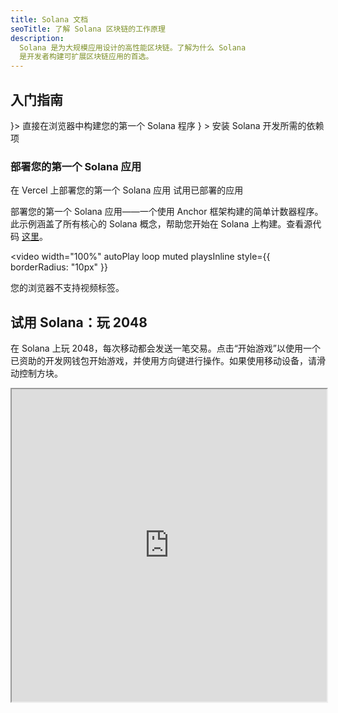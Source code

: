 ```yaml
---
title: Solana 文档
seoTitle: 了解 Solana 区块链的工作原理
description:
  Solana 是为大规模应用设计的高性能区块链。了解为什么 Solana
  是开发者构建可扩展区块链应用的首选。
---
```


## 入门指南

<Cards>
  <Card title="快速开始" href="/docs/intro/quick-start" icon={<Rocket />}>
    直接在浏览器中构建您的第一个 Solana 程序
  </Card>
  <Card
    title="设置本地环境"
    href="/docs/intro/installation"
    icon={<Download />}
  >
    安装 Solana 开发所需的依赖项
  </Card>
</Cards>

### 部署您的第一个 Solana 应用

<Cards>
  <Card
    title="在 Vercel 上部署"
    href="https://vercel.com/new/clone?repository-url=https%3A%2F%2Fgithub.com%2Fsolana-developers%2Fanchor-web3js-nextjs&root-directory=frontend&demo-title=Anchor%20Web3.js%20Next.js%20Demo&demo-description=An%20example%20deployment%20of%20the%20Anchor%20Web3.js%20Next.js%20project.&demo-url=https%3A%2F%2Fanchor-web3js-nextjs.vercel.app%2F&project-name=anchor-web3js-nextjs&repository-name=anchor-web3js-nextjs"
  >
    在 Vercel 上部署您的第一个 Solana 应用
  </Card>
  <Card
    title="Vercel 预览"
    href="https://anchor-web3js-nextjs-jade.vercel.app/"
  >
    试用已部署的应用
  </Card>
</Cards>

部署您的第一个 Solana 应用——一个使用 Anchor 框架构建的简单计数器程序。此示例涵盖了所有核心的 Solana 概念，帮助您开始在 Solana 上构建。查看源代码
[这里](https://github.com/solana-developers/anchor-web3js-nextjs)。

<Accordions>
<Accordion title="应用演示">

<video
  width="100%"
  autoPlay
  loop
  muted
  playsInline
  style={{
    borderRadius: "10px"
  }}
>
  <source src="/assets/docs/counter.mp4" type="video/mp4" />
  您的浏览器不支持视频标签。
</video>

</Accordion>
</Accordions>

## 试用 Solana：玩 2048

在 Solana 上玩 2048，每次移动都会发送一笔交易。点击“开始游戏”以使用一个已资助的开发网钱包开始游戏，并使用方向键进行操作。如果使用移动设备，请滑动控制方块。

<Accordions>
<Accordion title="玩 Solana 2048">

<iframe
  src="https://solplay.de/solana-2048/"
  width="100%"
  height="500"
  style={{
    borderRadius: "12px",
    border: "2px solid rgba(0, 0, 0, 0.2)",
    maxWidth: "100%",
    minHeight: "300px",
    aspectRatio: "1"
  }}
  scrolling="no"
/>

</Accordion>
</Accordions>

由 [Jonas](https://x.com/SolPlay_jonas) 构建，来自 Solana 基金会开发者关系团队。

## 开始学习

学习 Solana 开发的关键概念。

<Cards>
  <Card title="Accounts" href="/docs/core/accounts">
    Solana 如何存储数据
  </Card>
  <Card title="Fees on Solana" href="/docs/core/fees">
    在 Solana 上发送交易的成本
  </Card>
  <Card title="Transactions" href="/docs/core/transactions">
    如何与 Solana 网络交互
  </Card>
  <Card title="Programs" href="/docs/core/programs">
    Solana 上的智能合约
  </Card>
  <Card title="Programs Derived Address" href="/docs/core/pda">
    如何生成确定性地址
  </Card>
  <Card title="Cross Program Invocation" href="/docs/core/cpi">
    如何从一个程序调用另一个程序
  </Card>
</Cards>

### 客户端开发

如果您在客户端进行开发，以下由社区贡献的 SDK 可以帮助您使用流行的编程语言与网络交互：

| 语言       | SDK                                                                                                                                       |
| ---------- | ----------------------------------------------------------------------------------------------------------------------------------------- |
| Rust       | [solana_sdk](https://docs.rs/solana-sdk/latest/solana_sdk/)                                                                               |
| Typescript | [@solana/web3.js](https://github.com/anza-xyz/solana-web3.js)                                                                             |
| Python     | [solders](https://github.com/kevinheavey/solders)                                                                                         |
| Java       | [sava](https://sava.software) 或 [solanaj](https://github.com/skynetcap/solanaj) 或 [solana4j](https://github.com/LMAX-Exchange/solana4j) |
| C++        | [solcpp](https://github.com/mschneider/solcpp) 或 [solana-c](https://github.com/VAR-META-Tech/solana-c-sdk)                               |
| Go         | [solana-go](https://github.com/gagliardetto/solana-go)                                                                                    |
| Kotlin     | [sol4k](https://github.com/sol4k/sol4k) 或 [solanaKT](https://github.com/metaplex-foundation/SolanaKT)                                    |
| Dart       | [solana](https://github.com/espresso-cash/espresso-cash-public/tree/master/packages/solana)                                               |
| C#         | [solnet](https://github.com/bmresearch/Solnet)                                                                                            |
| GdScript   | [godot](https://github.com/Virus-Axel/godot-solana-sdk/)                                                                                  |

## 运行一个 validator

了解操作一个 Solana validator 所需的条件，并帮助保护网络安全。

<Cards>
  <Card title="Validators" href="https://docs.anza.xyz/validator/anatomy">
    保护 Solana 网络的独立节点
  </Card>
  <Card
    title="System Requirements"
    href="https://docs.anza.xyz/operations/requirements"
  >
    操作一个 validator 所需的推荐硬件要求和 SOL
  </Card>
  <Card
    title="Validator Setup"
    href="https://docs.anza.xyz/operations/setup-a-validator"
  >
    设置一个 validator 并首次连接到集群
  </Card>
</Cards>

## 获取支持

在 [Solana StackExchange](https://solana.stackexchange.com)
上从 Solana 社区获取帮助。

